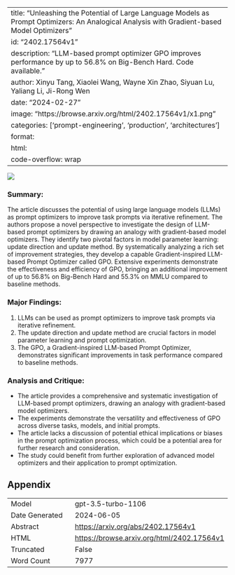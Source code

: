 
---
title: "Unleashing the Potential of Large Language Models as Prompt Optimizers: An Analogical Analysis with Gradient-based Model Optimizers"
id: "2402.17564v1"
description: "LLM-based prompt optimizer GPO improves performance by up to 56.8% on Big-Bench Hard. Code available."
author: Xinyu Tang, Xiaolei Wang, Wayne Xin Zhao, Siyuan Lu, Yaliang Li, Ji-Rong Wen
date: "2024-02-27"
image: "https://browse.arxiv.org/html/2402.17564v1/x1.png"
categories: ['prompt-engineering', 'production', 'architectures']
format:
  html:
    code-overflow: wrap
---

![](https://browse.arxiv.org/html/2402.17564v1/x1.png)

### Summary:
The article discusses the potential of using large language models (LLMs) as prompt optimizers to improve task prompts via iterative refinement. The authors propose a novel perspective to investigate the design of LLM-based prompt optimizers by drawing an analogy with gradient-based model optimizers. They identify two pivotal factors in model parameter learning: update direction and update method. By systematically analyzing a rich set of improvement strategies, they develop a capable Gradient-inspired LLM-based Prompt Optimizer called GPO. Extensive experiments demonstrate the effectiveness and efficiency of GPO, bringing an additional improvement of up to 56.8% on Big-Bench Hard and 55.3% on MMLU compared to baseline methods.

### Major Findings:
1. LLMs can be used as prompt optimizers to improve task prompts via iterative refinement.
2. The update direction and update method are crucial factors in model parameter learning and prompt optimization.
3. The GPO, a Gradient-inspired LLM-based Prompt Optimizer, demonstrates significant improvements in task performance compared to baseline methods.

### Analysis and Critique:
- The article provides a comprehensive and systematic investigation of LLM-based prompt optimizers, drawing an analogy with gradient-based model optimizers.
- The experiments demonstrate the versatility and effectiveness of GPO across diverse tasks, models, and initial prompts.
- The article lacks a discussion of potential ethical implications or biases in the prompt optimization process, which could be a potential area for further research and consideration.
- The study could benefit from further exploration of advanced model optimizers and their application to prompt optimization.

## Appendix

|          |          |
|----------|----------|
| Model     | gpt-3.5-turbo-1106       |
| Date Generated     | 2024-06-05       |
| Abstract | [https://arxiv.org/abs/2402.17564v1](https://arxiv.org/abs/2402.17564v1)        |
| HTML     | [https://browse.arxiv.org/html/2402.17564v1](https://browse.arxiv.org/html/2402.17564v1)       |
| Truncated       | False       |
| Word Count       | 7977       |